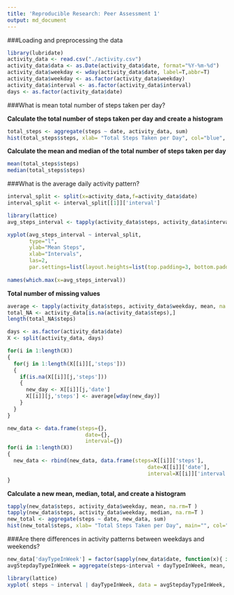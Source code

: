 ```yaml
---
title: 'Reproducible Research: Peer Assessment 1'
output: md_document
---
```


###Loading and preprocessing the data


```r
library(lubridate)
activity_data <- read.csv("./activity.csv")
activity_data$data <- as.Date(activity_data$date, format="%Y-%m-%d")
activity_data$weekday <- wday(activity_data$date, label=T,abbr=T)
activity_data$weekday <- as.factor(activity_data$weekday)
activity_data$interval <- as.factor(activity_data$interval)
days <- as.factor(activity_data$date)
```


###What is mean total number of steps taken per day?


**Calculate the total number of steps taken per day and create a histogram**
```r
total_steps <- aggregate(steps ~ date, activity_data, sum)
hist(total_steps$steps, xlab= "Total Steps Taken per Day", col="blue", breaks = 10)
```

**Calculate the mean and median of the total number of steps taken per day**
```r
mean(total_steps$steps)
median(total_steps$steps)
```


###What is the average daily activity pattern?

```r
interval_split <- split(x=activity_data,f=activity_data$date)
interval_split <- interval_split[[1]]['interval']

library(lattice)
avg_steps_interval <- tapply(activity_data$steps, activity_data$interval, mean, na.rm=T )

xyplot(avg_steps_interval ~ interval_split,
       type="l",
       ylab="Mean Steps",
       xlab="Intervals",
       las=2,
       par.settings=list(layout.heights=list(top.padding=3, bottom.padding=5)))
       
names(which.max(x=avg_steps_interval))
```

**Total number of missing values**
```r
average <- tapply(activity_data$steps, activity_data$weekday, mean, na.rm=T )
total_NA <- activity_data[is.na(activity_data$steps),]
length(total_NA$steps)

days <- as.factor(activity_data$date)
X <- split(activity_data, days)

for(i in 1:length(X))
{
  for(j in 1:length(X[[i]][,'steps']))
  {
    if(is.na(X[[i]][j,'steps']))
    {
      new_day <- X[[i]][j,'date']
      X[[i]][j,'steps'] <- average[wday(new_day)]
    }  
  }
}

new_data <- data.frame(steps={},
                         date={},
                         interval={})
for(i in 1:length(X))
{
  new_data <- rbind(new_data, data.frame(steps=X[[i]]['steps'],
                                             date=X[[i]]['date'],
                                             interval=X[[i]]['interval']))
}
```

**Calculate a new mean, median, total, and create a histogram**
```r
tapply(new_data$steps, activity_data$weekday, mean, na.rm=T )
tapply(new_data$steps, activity_data$weekday, median, na.rm=T )
new_total <- aggregate(steps ~ date, new_data, sum)
hist(new_total$steps, xlab= "Total Steps Taken per Day", main="", col="blue", breaks = 10)
```

###Are there differences in activity patterns between weekdays and weekends?

```r
new_data['dayTypeInWeek'] = factor(sapply(new_data$date, function(x){ if (wday(x) == 6 | wday(x) == 7) { "weekend" } else { "weekday"} }))
avgStepdayTypeInWeek = aggregate(steps~interval + dayTypeInWeek, mean, data=new_data)

library(lattice)
xyplot( steps ~ interval | dayTypeInWeek, data = avgStepdayTypeInWeek, type="l", layout=c(1,2), xlab="Interval", ylab="Number of Steps")
```